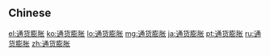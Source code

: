 {{also|通貨膨脹}}
==Chinese==
{{zh-see|通貨膨脹}}

[[el:通货膨胀]]
[[ko:通货膨胀]]
[[lo:通货膨胀]]
[[mg:通货膨胀]]
[[ja:通货膨胀]]
[[pt:通货膨胀]]
[[ru:通货膨胀]]
[[zh:通货膨胀]]